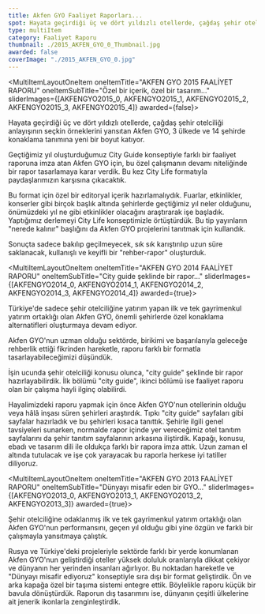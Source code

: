 ```yaml
---
title: Akfen GYO Faaliyet Raporları...
spot: Hayata geçirdiği üç ve dört yıldızlı otellerde, çağdaş şehir otelciliği anlayışının seçkin örneklerini yansıtan Akfen GYO, özgün bir iş modeli ile faaliyetlerini sürdürüyor. Şirket'in performansını da, birbirinden özgün konsept projelerle aktarmak hep temel hedefimiz oldu. Bu yüzden ürettiğimiz tüm raporlar hem kurumsal duruşa uygun, hem de oldukça dikkat çekiciydi.
type: multiItem
category: Faaliyet Raporu
thumbnail: ./2015_AKFEN_GYO_0_Thumbnail.jpg
awarded: false
coverImage: "./2015_AKFEN_GYO_0.jpg"
---
```




<MultiItemLayoutOneItem oneItemTitle="AKFEN GYO 2015 FAALİYET RAPORU" oneItemSubTitle="Özel bir içerik, özel bir tasarım..." sliderImages={[AKFENGYO2015_0, AKFENGYO2015_1, AKFENGYO2015_2, AKFENGYO2015_3, AKFENGYO2015_4]} awarded={false}>

Hayata geçirdiği üç ve dört yıldızlı otellerde, çağdaş şehir otelciliği anlayışının seçkin örneklerini yansıtan Akfen GYO, 3 ülkede ve 14 şehirde konaklama tanımına yeni bir boyut katıyor.

Geçtiğimiz yıl oluşturduğumuz City Guide konseptiyle farklı bir faaliyet raporuna imza atan Akfen GYO için, bu özel çalışmanın devamı niteliğinde bir rapor tasarlamaya karar verdik. Bu kez City Life formatıyla paydaşlarımızın karşısına çıkacaktık.

Bu format için özel bir editoryal içerik hazırlamalıydık. Fuarlar, etkinlikler, konserler gibi birçok başlık altında şehirlerde geçtiğimiz yıl neler olduğunu, önümüzdeki yıl ne gibi etkinlikler olacağını araştırarak işe başladık. Yaptığımız derlemeyi City Life konseptimizle örtüştürdük. Bu tip yayınların "nerede kalınır" başlığını da Akfen GYO projelerini tanıtmak için kullandık.

Sonuçta sadece bakılıp geçilmeyecek, sık sık karıştırılıp uzun süre saklanacak, kullanışlı ve keyifli bir "rehber-rapor" oluşturduk.

</MultiItemLayoutOneItem>


<MultiItemLayoutOneItem oneItemTitle="AKFEN GYO 2014 FAALİYET RAPORU" oneItemSubTitle="City guide şeklinde bir rapor..." sliderImages={[AKFENGYO2014_0, AKFENGYO2014_1, AKFENGYO2014_2, AKFENGYO2014_3, AKFENGYO2014_4]} awarded={true}>

Türkiye'de sadece şehir otelciliğine yatırım yapan ilk ve tek gayrimenkul yatırım ortaklığı olan Akfen GYO, önemli şehirlerde özel konaklama alternatifleri oluşturmaya devam ediyor.

Akfen GYO'nun uzman olduğu sektörde, birikimi ve başarılarıyla geleceğe rehberlik ettiği fikrinden hareketle, raporu farklı bir formatla tasarlayabileceğimizi düşündük.

İşin ucunda şehir otelciliği konusu olunca, "city guide" şeklinde bir rapor hazırlayabilirdik. İlk bölümü "city guide", ikinci bölümü ise faaliyet raporu olan bir çalışma hayli ilginç olabilirdi.

Hayalimizdeki raporu yapmak için önce Akfen GYO'nun otellerinin olduğu veya hâlâ inşası süren şehirleri araştırdık. Tıpkı "city guide" sayfaları gibi sayfalar hazırladık ve bu şehirleri kısaca tanıttık. Şehirle ilgili genel tavsiyeleri sunarken, normalde rapor içinde yer vereceğimiz otel tanıtım sayfalarını da şehir tanıtım sayfalarının arkasına iliştirdik. Kapağı, konusu, ebadı ve tasarım dili ile oldukça farklı bir rapora imza attık. Uzun zaman el altında tutulacak ve işe çok yarayacak bu raporla herkese iyi tatiller diliyoruz.

</MultiItemLayoutOneItem>


<MultiItemLayoutOneItem oneItemTitle="AKFEN GYO 2013 FAALİYET RAPORU" oneItemSubTitle="Dünyayı misafir eden bir GYO..." sliderImages={[AKFENGYO2013_0, AKFENGYO2013_1, AKFENGYO2013_2, AKFENGYO2013_3]} awarded={true}>

Şehir otelciliğine odaklanmış ilk ve tek gayrimenkul yatırım ortaklığı olan Akfen GYO'nun performansını, geçen yıl olduğu gibi yine özgün ve farklı bir çalışmayla yansıtmaya çalıştık.

Rusya ve Türkiye'deki projeleriyle sektörde farklı bir yerde konumlanan Akfen GYO'nun geliştirdiği oteller yüksek doluluk oranlarıyla dikkat çekiyor ve dünyanın her yerinden insanları ağırlıyor. Bu noktadan hareketle ve "Dünyayı misafir ediyoruz" konseptiyle sıra dışı bir format geliştirdik. Ön ve arka kapağa özel bir taşıma sistemi entegre ettik. Böylelikle raporu küçük bir bavula dönüştürdük. Raporun dış tasarımını ise, dünyanın çeşitli ülkelerine ait jenerik ikonlarla zenginleştirdik.

</MultiItemLayoutOneItem>

